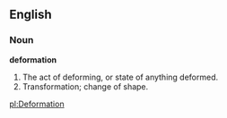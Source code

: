 ==English==

===Noun===

'''deformation'''

#The act of deforming, or state of anything deformed.
#Transformation; change of shape.

[[pl:Deformation]]
